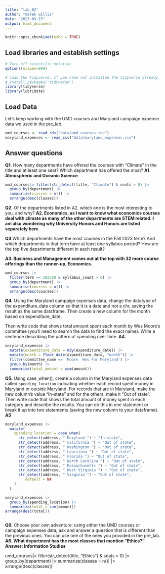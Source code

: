 ```yaml
---
title: "lab_02"
author: "derek willis"
date: "2023-09-15"
output: html_document
---
```


```r
knitr::opts_chunk$set(echo = TRUE)
```

## Load libraries and establish settings

```r
# Turn off scientific notation
options(scipen=999)

# Load the tidyverse. If you have not installed the tidyverse already, remove the # from the next line and run it first.  
# install.packages('tidyverse')
library(tidyverse)
library(lubridate)
```

## Load Data

Let's keep working with the UMD courses and Maryland campaign expense data we used in the pre_lab.

```r
umd_courses <- read_rds("data/umd_courses.rds")
maryland_expenses <- read_csv("data/maryland_expenses.csv")
```

## Answer questions

**Q1.** How many departments have offered the courses with "Climate" in the title and at least one seat? Which department has offered the most? **A1. Atmospheric and Oceanic Science**

```r
umd_courses|> filter(str_detect(title, "Climate") & seats > 0) |>
  group_by(department) |>
  summarize(classes = n()) |>
  arrange(desc(classes))
```

**Q2.** Of the departments listed in A2, which one is the most interesting to you, and why? **A2. Economics, as I want to know what economics courses deal with climate as many of the other departments are STEM related. I am also wondering why University Honors and Honors are listed separately here.**

**Q3** Which departments have the most courses in the Fall 2023 term? And which departments in that term have at least one syllabus posted? How are the top five departments different in each result?

**A3. Business and Management comes out at the top with 32 more course offerings than the runner-up, Economics.**

```r
umd_courses |> 
  filter(term == 202308 & syllabus_count > 0) |>
  group_by(department) |>
  summarise(courses = n()) |>
  arrange(desc(courses))

```

**Q4.** Using the Maryland campaign expenses data, change the datatype of the expenditure_date column so that it is a date and not a chr, saving the result as the same dataframe. Then create a new column for the month based on expenditure_date.

Then write code that shows total amount spent each month by Wes Moore's committee (you'll need to search the data to find the exact name). Write a sentence describing the pattern of spending over time. **A4.**

```r
maryland_expenses |>
  mutate(expenditure_date = mdy(expenditure_date)) |>
  mutate(month = floor_date(expenditure_date, "month")) |>
  filter(committee_name == 'Moore  Wes For Maryland') |>
  group_by(month) |>
  summarise(total_amount = sum(amount))
```

**Q5.** Using case_when(), create a column in the Maryland expenses data called `spending_location` indicating whether each record spent money in Maryland or outside Maryland. For records that are in Maryland, make the new column's value "In-state" and for the others, make it "Out of state". Then write code that shows the total amount of money spent in each category and describe the results. You can do this in one statement or break it up into two statements (saving the new column to your dataframe). **A5**

```r
maryland_expenses |> 
  mutate(
    spending_location = case_when(
      str_detect(address, " Maryland ") ~ "In-state",
      str_detect(address, " California ") ~ "Out of state",
      str_detect(address, " Washington ") ~ "Out of state",
      str_detect(address, " Louisiana ") ~ "Out of state",
      str_detect(address, " Florida ") ~ "Out of state",
      str_detect(address, " North Carolina ") ~ "Out of state",
      str_detect(address, " Massachusetts ") ~ "Out of state",
      str_detect(address, " West Virginia ") ~ "Out of state",
      str_detect(address, " Virginia ") ~ "Out of state",
        .default = NA
    )
  )

maryland_expenses |> 
  group_by(spending_location) |>
  summarize(total = sum(amount))
arrange(desc(total))
```

```         
```

**Q6.** Choose your own adventure: using either the UMD courses or campaign expenses data, ask and answer a question that is different than the previous ones. You can use one of the ones you provided in the pre_lab. **A6. What department has the most classes that mention "Ethics?" Answer: Information Studies**

umd_courses|> filter(str_detect(title, "Ethics") & seats > 0) |>
  group_by(department) |>
  summarize(classes = n()) |>
  arrange(desc(classes))
  